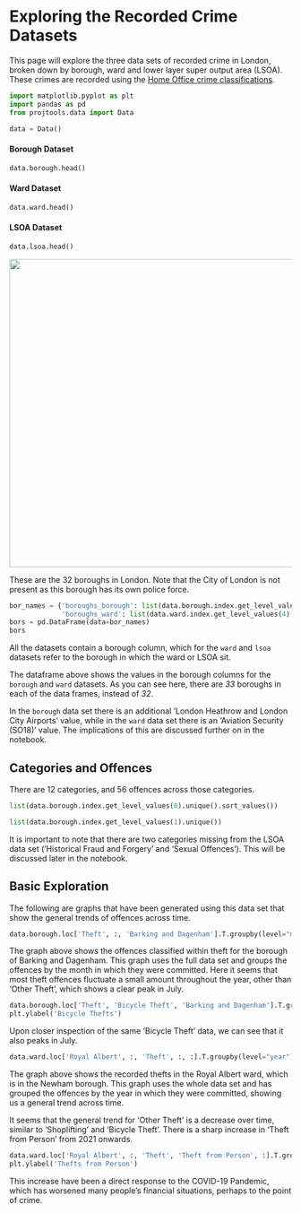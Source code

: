 # Exploring the Recorded Crime Datasets
This page will explore the three data sets of recorded crime in London, broken down by borough, ward and lower layer super output area (LSOA). These crimes are recorded using the [Home Office crime classifications](https://www.met.police.uk/sd/stats-and-data/met/crime-type-definitions/).

```python
import matplotlib.pyplot as plt
import pandas as pd
from projtools.data import Data

data = Data()

```

#### Borough Dataset

```python
data.borough.head()
```

#### Ward Dataset

```python
data.ward.head()
```

#### LSOA Dataset

```python
data.lsoa.head()
```

<img src="../assets/london-borough-map.pjpeg" width=550 height=550>

These are the 32 boroughs in London. Note that the City of London is not present as this borough has its own police force.

```python
bor_names = {'boroughs_borough': list(data.borough.index.get_level_values(2).unique().sort_values()),
             'boroughs_ward': list(data.ward.index.get_level_values(4).unique().sort_values())}
bors = pd.DataFrame(data=bor_names)
bors
```

All the datasets contain a borough column, which for the `ward` and `lsoa` datasets refer to the borough in which the ward or LSOA sit.

The dataframe above shows the values in the borough columns for the `borough` and `ward` datasets. As you can see here, there are *33* boroughs in each of the data frames, instead of _32_.

In the `borough` data set there is an additional 'London Heathrow and London City Airports' value, while in the `ward` data set there is an 'Aviation Security (SO18)' value. The implications of this are discussed further on in the notebook.


## Categories and Offences
There are 12 categories, and 56 offences across those categories.

```python
list(data.borough.index.get_level_values(0).unique().sort_values())
```

```python
list(data.borough.index.get_level_values(1).unique())
```

It is important to note that there are two categories missing from the LSOA data set ('Historical Fraud and Forgery' and 'Sexual Offences'). This will be discussed later in the notebook.


## Basic Exploration
The following are graphs that have been generated using this data set that show the general trends of offences across time.

```python
data.borough.loc['Theft', :, 'Barking and Dagenham'].T.groupby(level="month").sum().plot()
```

The graph above shows the offences classified within theft for the borough of Barking and Dagenham. This graph uses the full data set and groups the offences by the month in which they were committed. Here it seems that most theft offences fluctuate a small amount throughout the year, other than 'Other Theft', which shows a clear peak in July.

```python
data.borough.loc['Theft', 'Bicycle Theft', 'Barking and Dagenham'].T.groupby(level="month").sum().plot()
plt.ylabel('Bicycle Thefts')
```

Upon closer inspection of the same 'Bicycle Theft' data, we can see that it also peaks in July.

```python
data.ward.loc['Royal Albert', :, 'Theft', :, :].T.groupby(level="year").sum().plot()
```

The graph above shows the recorded thefts in the Royal Albert ward, which is in the Newham borough. This graph uses the whole data set and has grouped the offences by the year in which they were committed, showing us a general trend across time.

It seems that the general trend for 'Other Theft' is a decrease over time, similar to 'Shoplifting' and 'Bicycle Theft'. There is a sharp increase in 'Theft from Person' from 2021 onwards.

```python
data.ward.loc['Royal Albert', :, 'Theft', 'Theft from Person', :].T.groupby(level="year").sum().plot()
plt.ylabel('Thefts from Person')
```

This increase have been a direct response to the COVID-19 Pandemic, which has worsened many people's financial situations, perhaps to the point of crime.
